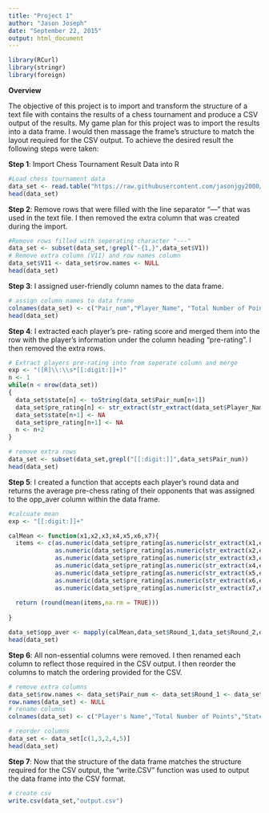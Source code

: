 ```yaml
---
title: "Project 1"
author: "Jason Joseph"
date: "September 22, 2015"
output: html_document
---
```

```r
library(RCurl)
library(stringr)
library(foreign)
```
 **Overview**

The objective of this project is to import and transform the structure of a text file with contains the results of a  chess tournament and produce a CSV output of the results. 
My game plan for this project was to import the results into a data frame. I would then massage the frame's structure to match the layout required for the  CSV output. To achieve the desired result the following steps were taken:

**Step 1**: Import Chess Tournament Result Data into R


```r
#Load chess tournament data 
data_set <- read.table("https://raw.githubusercontent.com/jasonjgy2000/IS607/master/Projects/Week%204%20Project/tournamentinfo.txt",skip = 3,sep = "|",fill = TRUE,header = FALSE)
head(data_set)
```

**Step 2**: Remove rows that were filled with the line separator "---" that was used in the text file. I then  removed the extra column that was created during the import.

```r
#Remove rows filled with seperating character "---"
data_set <- subset(data_set,!grepl("-{1,}",data_set$V1))
# Remove extra column (V11) and row names column
data_set$V11 <- data_set$row.names <- NULL
head(data_set)
```

**Step 3**: I assigned user-friendly column names to the data frame.

```r
# assign column names to data frame
colnames(data_set) <- c("Pair_num","Player_Name", "Total Number of Points","Round_1","Round_2","Round_3","Round_4","Round_5","Round_6","Round_7")
head(data_set)
```

**Step 4**:  I extracted each player's pre- rating score and merged them into the row
with the player's information under the column heading "pre-rating". I then removed the extra rows.

```r
# Extract players pre-rating into from seperate column and merge
exp <- "([R]\\:\\s*[[:digit:]]+)"
n <- 1
while(n < nrow(data_set))
{
  data_set$state[n] <- toString(data_set$Pair_num[n+1])
  data_set$pre_rating[n] <- str_extract(str_extract(data_set$Player_Name[n+1],exp),"[[:digit:]]+")
  data_set$state[n+1] <- NA
  data_set$pre_rating[n+1] <- NA
  n <- n+2
}

# remove extra rows 
data_set <- subset(data_set,grepl("[[:digit:]]",data_set$Pair_num))
head(data_set)
```

**Step 5**: I created a function that accepts each player's round data and returns the average pre-chess rating of their opponents that was assigned to the opp_aver column within the data frame.

```r
#calcuate mean 
exp <- "[[:digit:]]+"

calMean <- function(x1,x2,x3,x4,x5,x6,x7){
  items <- c(as.numeric(data_set$pre_rating[as.numeric(str_extract(x1,exp))]),
             as.numeric(data_set$pre_rating[as.numeric(str_extract(x2,exp))]),
             as.numeric(data_set$pre_rating[as.numeric(str_extract(x3,exp))]),
             as.numeric(data_set$pre_rating[as.numeric(str_extract(x4,exp))]),
             as.numeric(data_set$pre_rating[as.numeric(str_extract(x5,exp))]),
             as.numeric(data_set$pre_rating[as.numeric(str_extract(x6,exp))]),
             as.numeric(data_set$pre_rating[as.numeric(str_extract(x7,exp))]))
  
  return (round(mean(items,na.rm = TRUE)))
  
}

data_set$opp_aver <- mapply(calMean,data_set$Round_1,data_set$Round_2,data_set$Round_3,data_set$Round_4,data_set$Round_5,data_set$Round_6,data_set$Round_7)
head(data_set)
```
**Step 6**: All non-essential columns were removed. I then renamed each column to reflect those required in the CSV output. I then reorder the columns to match the ordering provided for the CSV.

```r
# remove extra columns 
data_set$row.names <- data_set$Pair_num <- data_set$Round_1 <- data_set$Round_2 <- data_set$Round_3 <- data_set$Round_4 <- data_set$Round_4 <- data_set$Round_5  <- data_set$Round_6 <- data_set$Round_7 <- NULL
row.names(data_set) <- NULL
# rename columns 
colnames(data_set) <- c("Player's Name","Total Number of Points","State","Player's Pre-Rating","Average Pre Chess Rating of Opponents")

# reorder columns 
data_set <- data_set[c(1,3,2,4,5)]
head(data_set)
```
**Step 7**: Now that the structure of the data frame matches the structure required for the CSV output, the "write.CSV" function was used to output the data frame into the CSV format. 

```r
# create csv
write.csv(data_set,"output.csv")
```